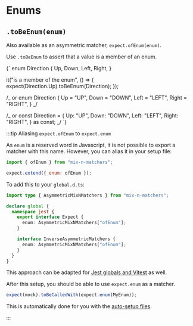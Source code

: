 
# Enums

## `.toBeEnum(enum)`

Also available as an asymmetric matcher, `expect.ofEnum(enum)`.

Use `.toBeEnum` to assert that a value is a member of an enum.

<TestFile name="toBeEnum">
{`
enum Direction {
  Up,
  Down,
  Left,
  Right,
}

it("is a member of the enum", () => {
expect(Direction.Up).toBeEnum(Direction);
});

/_ or
enum Direction {
Up = "UP",
Down = "DOWN",
Left = "LEFT",
Right = "RIGHT",
}
_/

/_ or
const Direction = {
Up: "UP",
Down: "DOWN",
Left: "LEFT",
Right: "RIGHT",
} as const;
_/
`}

</TestFile>

:::tip Aliasing `expect.ofEnum` to `expect.enum`

As `enum` is a reserved word in Javascript, it is not possible to export a matcher with this name. However, you can alias it in your setup file:

```js
import { ofEnum } from "mix-n-matchers";

expect.extend({ enum: ofEnum });
```

To add this to your `global.d.ts`:

```ts title="global.d.ts"
import type { AsymmetricMixNMatchers } from "mix-n-matchers";

declare global {
  namespace jest {
    export interface Expect {
      enum: AsymmetricMixNMatchers["ofEnum"];
    }

    interface InverseAsymmetricMatchers {
      enum: AsymmetricMixNMatchers["ofEnum"];
    }
  }
}
```

This approach can be adapted for [Jest globals and Vitest](/#manual-setup) as well.

After this setup, you should be able to use `expect.enum` as a matcher.

```ts
expect(mock).toBeCalledWith(expect.enum(MyEnum));
```

This is automatically done for you with the [auto-setup files](/#automatic-setup).

:::
